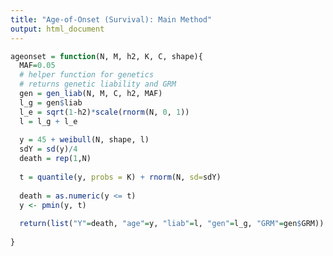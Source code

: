```yaml
---
title: "Age-of-Onset (Survival): Main Method"
output: html_document
---
```


```r

ageonset = function(N, M, h2, K, C, shape){
  MAF=0.05
  # helper function for genetics
  # returns genetic liability and GRM
  gen = gen_liab(N, M, C, h2, MAF)
  l_g = gen$liab
  l_e = sqrt(1-h2)*scale(rnorm(N, 0, 1))
  l = l_g + l_e
  
  y = 45 + weibull(N, shape, l)
  sdY = sd(y)/4
  death = rep(1,N)
  
  t = quantile(y, probs = K) + rnorm(N, sd=sdY)
  
  death = as.numeric(y <= t)
  y <- pmin(y, t)
  
  return(list("Y"=death, "age"=y, "liab"=l, "gen"=l_g, "GRM"=gen$GRM))
  
}
```
